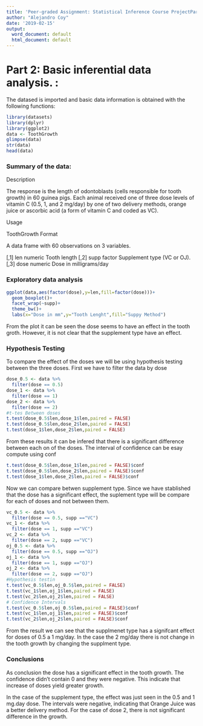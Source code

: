 ```yaml
---
title: 'Peer-graded Assignment: Statistical Inference Course ProjectPart 2'
author: "Alejandro Coy"
date: '2019-02-15'
output:
  word_document: default
  html_document: default
---
```


# Part 2: Basic inferential data analysis. :

 The datased is imported and basic data information is obtained with the following functions: 

``` r
library(datasets)
library(dplyr)
library(ggplot2)
data <- ToothGrowth
glimpse(data)
str(data)
head(data)
```
### Summary of the data:
Description

The response is the length of odontoblasts (cells responsible for tooth growth) in 60 guinea pigs. Each animal received one of three dose levels of vitamin C (0.5, 1, and 2 mg/day) by one of two delivery methods, orange juice or ascorbic acid (a form of vitamin C and coded as VC).

Usage

ToothGrowth
Format

A data frame with 60 observations on 3 variables.

[,1]	len	numeric	Tooth length
[,2]	supp	factor	Supplement type (VC or OJ).
[,3]	dose	numeric	Dose in milligrams/day

### Exploratory data analysis

```r
ggplot(data,aes(factor(dose),y=len,fill=factor(dose)))+
  geom_boxplot()+
  facet_wrap(~supp)+
  theme_bw()+
  labs(x="Dose in mm",y="Tooth Lenght",fill="Suppy Method")
```

From the plot it can be seen the dose seems to have an effect in the tooth groth. However, it is not clear that the supplement type have an effect. 

### Hypothesis Testing

To compare the effect of the doses we will be using hypothesis testing between the three doses. First we have to filter the data by dose

```r
dose_0.5 <- data %>%
  filter(dose == 0.5)
dose_1 <- data %>%
  filter(dose == 1)
dose_2 <- data %>%
  filter(dose == 2)
#t-tes Between doses
t.test(dose_0.5$len,dose_1$len,paired = FALSE)
t.test(dose_0.5$len,dose_2$len,paired = FALSE)
t.test(dose_1$len,dose_2$len,paired = FALSE)

```

From these results it can be infered that there is a significant difference between each on of the doses. The interval of confidence can be esay compute using conf 

```r
t.test(dose_0.5$len,dose_1$len,paired = FALSE)$conf
t.test(dose_0.5$len,dose_2$len,paired = FALSE)$conf
t.test(dose_1$len,dose_2$len,paired = FALSE)$conf
```

Now we can compare betwen supplement type. Since we have stablished that the dose has a significant effect, the suplement type will be compare for each of doses and not between them. 

``` r

vc_0.5 <- data %>%
  filter(dose == 0.5, supp =="VC")
vc_1 <- data %>%
  filter(dose == 1, supp =="VC")
vc_2 <- data %>%
  filter(dose == 2, supp =="VC")
oj_0.5 <- data %>%
  filter(dose == 0.5, supp =="OJ")
oj_1 <- data %>%
  filter(dose == 1, supp =="OJ")
oj_2 <- data %>%
  filter(dose == 2, supp =="OJ")
#Hypothesis testin
t.test(vc_0.5$len,oj_0.5$len,paired = FALSE)
t.test(vc_1$len,oj_1$len,paired = FALSE)
t.test(vc_2$len,oj_2$len,paired = FALSE)
# Confidence Intervals
t.test(vc_0.5$len,oj_0.5$len,paired = FALSE)$conf
t.test(vc_1$len,oj_1$len,paired = FALSE)$conf
t.test(vc_2$len,oj_2$len,paired = FALSE)$conf
```

From the result we can see that the supplmenet type has a signifcant effect for doses of 0.5 a 1 mg/day. In the case the 2 mg/day there is not change in the tooth growth by changing the supplment type. 

### Conclusions 

As conclusion the dose has a significant effect in the tooth growth. The confidence didn't contain 0 and they were negative. This indicate that increase of doses yield greater growth. 

In the case of the supplement type, the effect was just seen in the 0.5 and 1 mg.day dose. The intervals were negative, indicating that Orange Juice was a better delivery method. For the case of dose 2, there is not significant difference in the growth.